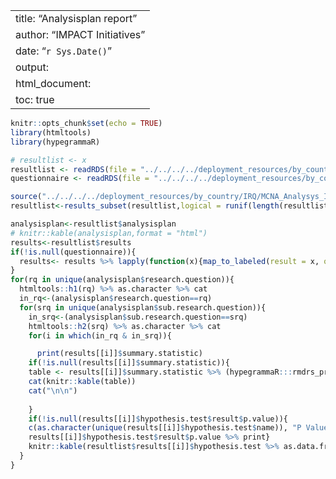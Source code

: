 

---
title: "Analysisplan report"
author: "IMPACT Initiatives"
date: "`r Sys.Date()`"
output:
  html_document:
    toc: true
---


```r
knitr::opts_chunk$set(echo = TRUE)
library(htmltools)
library(hypegrammaR)

```

```r
# resultlist <- x
resultlist <- readRDS(file = "../../../../deployment_resources/by_country/IRQ/MCNA_Analysys_Iraq/output/resultlist.RDS")
questionnaire <- readRDS(file = "../../../../deployment_resources/by_country/IRQ/MCNA_Analysys_Iraq/output/questionnaire.RDS")

source("../../../../deployment_resources/by_country/IRQ/MCNA_Analysys_Iraq/functions/results_handling.R")
resultlist<-results_subset(resultlist,logical = runif(length(resultlist$results))<0.05)
```

```r

analysisplan<-resultlist$analysisplan
# knitr::kable(analysisplan,format = "html")
results<-resultlist$results
if(!is.null(questionnaire)){
  results<- results %>% lapply(function(x){map_to_labeled(result = x, questionnaire = questionnaire)})
}
for(rq in unique(analysisplan$research.question)){
  htmltools::h1(rq) %>% as.character %>% cat
  in_rq<-(analysisplan$research.question==rq)
  for(srq in unique(analysisplan$sub.research.question)){
    in_srq<-(analysisplan$sub.research.question==srq)
    htmltools::h2(srq) %>% as.character %>% cat
    for(i in which(in_rq & in_srq)){

      print(results[[i]]$summary.statistic)
    if(!is.null(results[[i]]$summary.statistic)){
    table <- results[[i]]$summary.statistic %>% (hypegrammaR:::rmdrs_pretty_summary_table)
    cat(knitr::kable(table))
    cat("\n\n")
    
    }
    if(!is.null(results[[i]]$hypothesis.test$result$p.value)){
    c(as.character(unique(results[[i]]$hypothesis.test$name)), "P Value:") %>% cat
    results[[i]]$hypothesis.test$result$p.value %>% print}
    knitr::kable(resultlist$results[[i]]$hypothesis.test %>% as.data.frame,format="html")    }
  }
}

```


